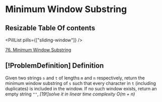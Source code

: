 # Minimum Window Substring

## Resizable Table Of contents

<DifficultyBadge difficulty="hard" />

<PillList pills={["sliding-window"]} />

[76. Minimum Window Substring](https://leetcode.com/problems/minimum-window-substring)

## [!ProblemDefinition] Definition

Given two strings `s` and `t` of lengths `m` and `n` respectively,     return the minimum window substring of `s` such that every character in `t` (including duplicates)     is included in the window. If no such window exists, return an empty string `""`,
    *[19!]solve it in linear time complexity O(m + n)*

